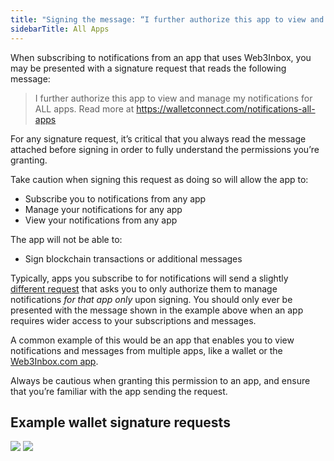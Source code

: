```yaml
---
title: "Signing the message: “I further authorize this app to view and manage my notifications for ALL apps”"
sidebarTitle: All Apps
---
```


When subscribing to notifications from an app that uses Web3Inbox, you may be presented with a signature request that reads the following message:

> I further authorize this app to view and manage my notifications for ALL apps. Read more at https://walletconnect.com/notifications-all-apps

For any signature request, it’s critical that you always read the message attached before signing in order to fully understand the permissions you’re granting.

Take caution when signing this request as doing so will allow the app to:

- Subscribe you to notifications from any app
- Manage your notifications for any app
- View your notifications from any app

The app will not be able to:

- Sign blockchain transactions or additional messages

Typically, apps you subscribe to for notifications will send a slightly [different request](./this-app) that asks you to only authorize them to manage notifications _for that app only_ upon signing. You should only ever be presented with the message shown in the example above when an app requires wider access to your subscriptions and messages.

A common example of this would be an app that enables you to view notifications and messages from multiple apps, like a wallet or the [Web3Inbox.com app](https://app.web3inbox.com).

Always be cautious when granting this permission to an app, and ensure that you’re familiar with the app sending the request.

## Example wallet signature requests

<div style={{ display: "grid", gridTemplateColumns: "1fr 1fr", gridGap: 16 }}>
  <Frame>
    <img src="/images/assets/web3inbox/authorization-signatures/all-apps/sign-this-message.jpg" />
  </Frame>
  <Frame>
    <img src="/images/assets/web3inbox/authorization-signatures/all-apps/message.jpg" />
  </Frame>
</div>
